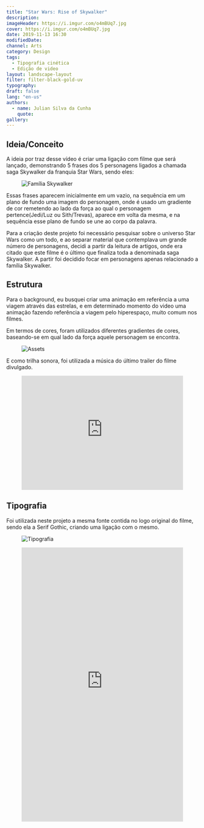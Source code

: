 ```yaml
---
title: "Star Wars: Rise of Skywalker"
description:
imageHeader: https://i.imgur.com/o4mBUq7.jpg
cover: https://i.imgur.com/o4mBUq7.jpg
date: 2019-11-13 16:30
modifiedDate:
channel: Arts
category: Design
tags:
  - Tipografia cinética
  - Edição de video
layout: landscape-layout
filter: filter-black-gold-uv
typography:
draft: false
lang: "en-us"
authors:
  - name: Julian Silva da Cunha
    quote:
gallery:
---
```


## Ideia/Conceito

A ideia por traz desse vídeo é criar uma ligação com filme que será lançado, demonstrando 5 frases dos 5 personagens ligados a chamada saga Skywalker da franquia Star Wars, sendo eles:

<figure>
  <img src="https://i.imgur.com/YXbezpC.jpg" alt="Família Skywalker" className="max-w-none mx-auto block" />
</figure>

Essas frases aparecem inicialmente em um vazio, na sequência em um plano de fundo uma imagem do personagem, onde é usado um gradiente de cor remetendo ao lado da força ao qual o personagem pertence(Jedi/Luz ou Sith/Trevas), aparece em volta da mesma, e na sequência esse plano de fundo se une ao corpo da palavra.

Para a criação deste projeto foi necessário pesquisar sobre o universo Star Wars como um todo, e ao separar material que contemplava um grande número de personagens, decidi a partir da leitura de artigos, onde era citado que este filme é o último que finaliza toda a denominada saga Skywalker. A partir foi decidido focar em personagens apenas relacionado a família Skywalker.

## Estrutura

Para o background, eu busquei criar uma animação em referência a uma viagem através das estrelas, e em determinado momento do video uma animação fazendo referência a viagem pelo hiperespaço, muito comum nos filmes.

Em termos de cores, foram utilizados diferentes gradientes de cores, baseando-se em qual lado da força aquele personagem se encontra.

<figure>
  <img src="https://i.imgur.com/0Lx9GUA.jpg" alt="Assets" className="max-w-none mx-auto block" />
</figure>

E como trilha sonora, foi utilizada a música do último trailer do filme divulgado.

<figure>
<iframe className="max-w-none mx-auto block" width="100%" height="300" scrolling="no" frameborder="no" allow="autoplay" src="https://w.soundcloud.com/player/?url=https%3A//api.soundcloud.com/tracks/700531429&color=%23ff5500&auto_play=false&hide_related=false&show_comments=true&show_user=true&show_reposts=false&show_teaser=true&visual=true"></iframe>
</figure>

## Tipografia

Foi utilizada neste projeto a mesma fonte contida no logo original do filme, sendo ela a Serif Gothic, criando uma ligação com o mesmo.

<figure>
  <img src="https://i.imgur.com/uBKdlZM.jpg" alt="Tipografia" className="max-w-none mx-auto block" />
</figure>

 <figure className="ratio ratio-16x9 mb-4">
                <iframe
                  className="max-w-none mx-auto block"
                  src="https://www.youtube.com/embed/MxmIoHXKybI"
                  frameborder="0"
                  allow="accelerometer; autoplay; encrypted-media; gyroscope; picture-in-picture"
                  width="100%" height="720"
                  allowfullscreen
                ></iframe>
              </figure>
